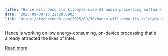 ```yaml
---
title: "Hance will demo its kilobyte-size AI audio processing software at TechCrunch Disrupt 2025"
date: "2025-09-30T16:22:28.000Z"
link: "https://techcrunch.com/2025/09/30/hance-will-demo-its-kilobyte-size-ai-audio-processing-software-at-techcrunch-disrupt-2025/"
---
```


Hance is working on low energy-consuming, on-device processing that's already attracted the likes of Intel.

[Read more](https://techcrunch.com/2025/09/30/hance-will-demo-its-kilobyte-size-ai-audio-processing-software-at-techcrunch-disrupt-2025/)
